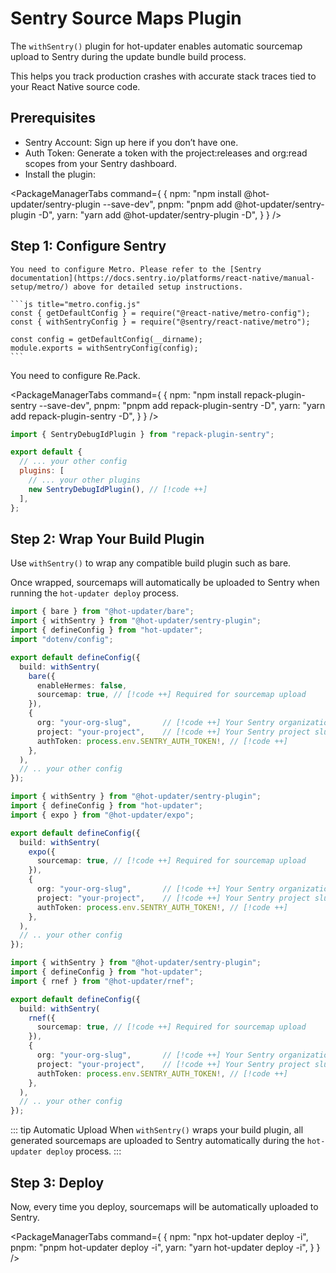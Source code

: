 
# Sentry Source Maps Plugin

The `withSentry()` plugin for hot-updater enables automatic sourcemap upload to Sentry during the update bundle build process.

This helps you track production crashes with accurate stack traces tied to your React Native source code.

## Prerequisites

- Sentry Account: Sign up here if you don’t have one.
- Auth Token: Generate a token with the project:releases and org:read scopes from your Sentry dashboard.
- Install the plugin:

<PackageManagerTabs command={
  {
    npm: "npm install @hot-updater/sentry-plugin --save-dev",
    pnpm: "pnpm add @hot-updater/sentry-plugin -D",
    yarn: "yarn add @hot-updater/sentry-plugin -D",
  }
} />

## Step 1: Configure Sentry

<Tabs>
  <Tab label="Metro">
    

    You need to configure Metro. Please refer to the [Sentry documentation](https://docs.sentry.io/platforms/react-native/manual-setup/metro/) above for detailed setup instructions.

    ```js title="metro.config.js"
    const { getDefaultConfig } = require("@react-native/metro-config");
    const { withSentryConfig } = require("@sentry/react-native/metro");

    const config = getDefaultConfig(__dirname);
    module.exports = withSentryConfig(config);
    ```
  </Tab>
  <Tab label="Re.Pack">

  You need to configure Re.Pack. 

<PackageManagerTabs command={
  {
    npm: "npm install repack-plugin-sentry --save-dev",
    pnpm: "pnpm add repack-plugin-sentry -D",
    yarn: "yarn add repack-plugin-sentry -D",
  }
} />

```js title="rspack.config.mjs"
import { SentryDebugIdPlugin } from "repack-plugin-sentry";

export default {
  // ... your other config
  plugins: [
    // ... your other plugins
    new SentryDebugIdPlugin(), // [!code ++]
  ],
};
```
  </Tab>
</Tabs>



## Step 2: Wrap Your Build Plugin

Use `withSentry()` to wrap any compatible build plugin such as bare.

Once wrapped, sourcemaps will automatically be uploaded to Sentry when running the `hot-updater deploy` process.

<Tabs>
  <Tab label="Bare">

```ts title="hot-updater.config.ts"
import { bare } from "@hot-updater/bare";
import { withSentry } from "@hot-updater/sentry-plugin";
import { defineConfig } from "hot-updater";
import "dotenv/config";

export default defineConfig({
  build: withSentry(
    bare({
      enableHermes: false,
      sourcemap: true, // [!code ++] Required for sourcemap upload
    }),
    {
      org: "your-org-slug",       // [!code ++] Your Sentry organization slug
      project: "your-project",    // [!code ++] Your Sentry project slug
      authToken: process.env.SENTRY_AUTH_TOKEN!, // [!code ++]
    },
  ),
  // .. your other config
});
```
</Tab>
<Tab label="Expo">

```ts title="hot-updater.config.ts"
import { withSentry } from "@hot-updater/sentry-plugin";
import { defineConfig } from "hot-updater";
import { expo } from "@hot-updater/expo";

export default defineConfig({
  build: withSentry(
    expo({
      sourcemap: true, // [!code ++] Required for sourcemap upload
    }),
    {
      org: "your-org-slug",       // [!code ++] Your Sentry organization slug
      project: "your-project",    // [!code ++] Your Sentry project slug
      authToken: process.env.SENTRY_AUTH_TOKEN!, // [!code ++]
    },
  ),
  // .. your other config
});
```
</Tab>

<Tab label="RNEF">

```ts title="hot-updater.config.ts"
import { withSentry } from "@hot-updater/sentry-plugin";
import { defineConfig } from "hot-updater";
import { rnef } from "@hot-updater/rnef";

export default defineConfig({
  build: withSentry(
    rnef({
      sourcemap: true, // [!code ++] Required for sourcemap upload
    }),
    {
      org: "your-org-slug",       // [!code ++] Your Sentry organization slug
      project: "your-project",    // [!code ++] Your Sentry project slug
      authToken: process.env.SENTRY_AUTH_TOKEN!, // [!code ++]
    },
  ),
  // .. your other config
});
```

</Tab>

</Tabs>

::: tip Automatic Upload
When `withSentry()` wraps your build plugin, all generated sourcemaps are uploaded to Sentry automatically during the `hot-updater deploy` process.
:::

## Step 3: Deploy

Now, every time you deploy, sourcemaps will be automatically uploaded to Sentry.

<PackageManagerTabs command={
  {
    npm: "npx hot-updater deploy -i",
    pnpm: "pnpm hot-updater deploy -i",
    yarn: "yarn hot-updater deploy -i",
  }
} />
